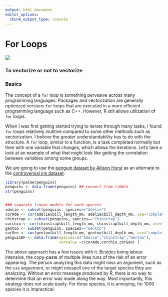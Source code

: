 ```yaml
---
output: html_document
editor_options: 
  chunk_output_type: console
---
```

# For Loops
  
![](loop.png)
  
### To vectorize or not to vectorize
  

### Basics

The concept of a `for` loop is something pervsaive across many programming languages. Packages and vectorization are generally optimized versions `for` loops that are executed in a more efficient programming language such as C++. However, R still allows utilization of `for` loops. 

When I was first getting started trying to iterate through many tasks, I found `for` loops relatively inutitive compared to some other methods such as vectorization. I believe the greater understandability has to do with the structure. A `for` loop, similar to a function, is a task completed normally but then with one variable that changes, which allows the iterations. Let's take a look at an example of what that might look like getting the correlation between variables among some groups. 

We are going to use the [penguin dataset by Allison Horst](https://allisonhorst.github.io/palmerpenguins/) as an alternate to the [controversial iris dataset](https://www.garrickadenbuie.com/blog/lets-move-on-from-iris/). 

```r
library(palmerpenguins)
penguins <- data.frame(penguins) ## convert from tibble
str(penguins)


### separate linear models for each species
adelie <- subset(penguins, species=="Adelie")
corAde <- cor(adelie$bill_length_mm, adelie$bill_depth_mm, use="complete.obs")
chinstrap <- subset(penguins, species=="Chinstrap")
corchin <- cor(chinstrap$bill_length_mm, chinstrap$bill_depth_mm, use="complete.obs")
gentoo <- subset(penguins, species=="Gentoo")
corGen <- cor(gentoo$bill_length_mm, gentoo$bill_depth_mm, use="complete.obs")
penguinDF <- data.frame(species=c("Adelie","Chinstrap","Gentoo"), 
                        corValue =c(corAde,corchin,corGen) )

```

The above approach has a few issues with it. Besides being labour intensive, the copy-paste of multiple lines runs of the risk of an error appearing. The person analyzing this data might miss an argument, such as the `use` arguement, or might misspell one of the target species they are analyzing. Without an error message produced by R, there is no way to determine that an error was made along the way. Most importantly, this strategy does not scale easily. For three species, it is annoying, for 1000 species it is impractical. 
